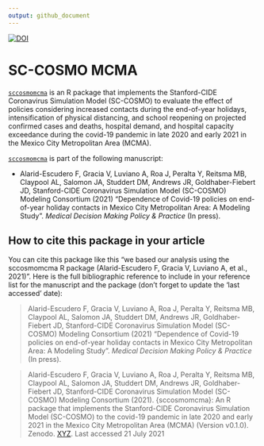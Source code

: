 ```yaml
---
output: github_document
---
```


<!-- README.md is generated from README.Rmd. Please edit that file -->

[![DOI](https://zenodo.org/badge/371769010.svg)](https://zenodo.org/badge/latestdoi/371769010)

# SC-COSMO MCMA
[`sccosmomcma`](https://github.com/SC-COSMO/sccosmomcma) is an R package that implements the Stanford-CIDE Coronavirus Simulation Model (SC-COSMO) to evaluate the effect of policies considering increased contacts during the end-of-year holidays, intensification of physical distancing, and school reopening on projected confirmed cases and deaths, hospital demand, and hospital capacity exceedance during the covid-19 pandemic in late 2020 and early 2021 in the Mexico City Metropolitan Area (MCMA).

[`sccosmomcma`](https://github.com/SC-COSMO/sccosmomcma) is part of the following manuscript:

- Alarid-Escudero F, Gracia V, Luviano A, Roa J, Peralta Y, Reitsma MB, Claypool AL, Salomon JA, Studdert DM, Andrews JR, Goldhaber-Fiebert JD, Stanford-CIDE Coronavirus Simulation Model (SC-COSMO) Modeling Consortium (2021) "Dependence of Covid-19 policies on end-of-year holiday contacts in Mexico City Metropolitan Area: A Modeling Study". *Medical Decision Making Policy & Practice* (In press).

<!-- The release that accompanies the published article has been archived in zenodo: https://zenodo.org/record/5093594#.YPYyDy1h1qs -->

## How to cite this package in your article

You can cite this package like this "we based our analysis using the sccosmomcma R package (Alarid-Escudero F, Gracia V, Luviano A, et al., 2021)". Here is the full bibliographic reference to include in your reference list for the manuscript and the package (don't forget to update the 'last accessed' date):

> Alarid-Escudero F, Gracia V, Luviano A, Roa J, Peralta Y, Reitsma MB, Claypool AL, Salomon JA, Studdert DM, Andrews JR, Goldhaber-Fiebert JD, Stanford-CIDE Coronavirus Simulation Model (SC-COSMO) Modeling Consortium (2021) "Dependence of Covid-19 policies on end-of-year holiday contacts in Mexico City Metropolitan Area: A Modeling Study". *Medical Decision Making Policy & Practice* (In press).

> Alarid-Escudero F, Gracia V, Luviano A, Roa J, Peralta Y, Reitsma MB, Claypool AL, Salomon JA, Studdert DM, Andrews JR, Goldhaber-Fiebert JD, Stanford-CIDE Coronavirus Simulation Model (SC-COSMO) Modeling Consortium (2021). {sccosmomcma}: An R package that implements the Stanford-CIDE Coronavirus Simulation Model (SC-COSMO) to the covid-19 pandemic in late 2020 and early 2021 in the Mexico City Metropolitan Area (MCMA) (Version v0.1.0). Zenodo. [XYZ](https://www.doi.org/XYZ). Last accessed 21 July 2021
